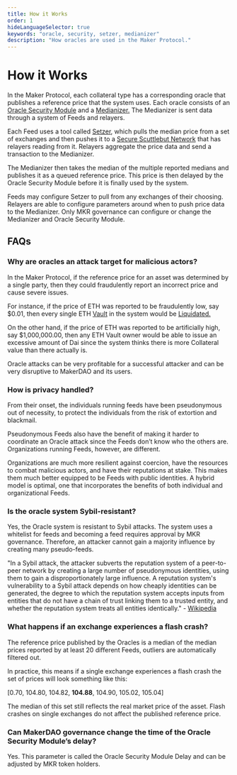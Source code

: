 ```yaml
---
title: How it Works
order: 1
hideLanguageSelector: true
keywords: "oracle, security, setzer, medianizer"
description: "How oracles are used in the Maker Protocol."
---
```


# How it Works

In the Maker Protocol, each collateral type has a corresponding oracle that publishes a reference price that the system uses. Each oracle consists of an [Oracle Security Module](https://docs.makerdao.com/smart-contract-modules/oracle-module/oracle-security-module-osm-detailed-documentation) and a [Medianizer.](https://docs.makerdao.com/smart-contract-modules/oracle-module/median-detailed-documentation) The Medianizer is sent data through a system of Feeds and relayers.

Each Feed uses a tool called [Setzer](https://github.com/makerdao/setzer-mcd), which pulls the median price from a set of exchanges and then pushes it to a [Secure Scuttlebut Network](https://scuttlebot.io/more/protocols/secure-scuttlebutt.html) that has relayers reading from it. Relayers aggregate the price data and send a transaction to the Medianizer. 

The Medianizer then takes the median of the multiple reported medians and publishes it as a queued reference price. This price is then delayed by the Oracle Security Module before it is finally used by the system.

Feeds may configure Setzer to pull from any exchanges of their choosing. Relayers are able to configure parameters around when to push price data to the Medianizer. Only MKR governance can configure or change the Medianizer and Oracle Security Module.

## FAQs

### Why are oracles an attack target for malicious actors?

In the Maker Protocol, if the reference price for an asset was determined by a single party, then they could fraudulently report an incorrect price and cause severe issues.

For instance, if the price of ETH was reported to be fraudulently low, say $0.01, then every single ETH [Vault](/learn/vaults/) in the system would be [Liquidated.](https://community-development.makerdao.com/makerdao-mcd-faqs/faqs/liquidation) 

On the other hand, if the price of ETH was reported to be artificially high, say $1,000,000.00, then any ETH Vault owner would be able to issue an excessive amount of Dai since the system thinks there is more Collateral value than there actually is.

Oracle attacks can be very profitable for a successful attacker and can be very disruptive to MakerDAO and its users.

### How is privacy handled?

From their onset, the individuals running feeds have been pseudonymous out of necessity, to protect the individuals from the risk of extortion and blackmail. 

Pseudonymous Feeds also have the benefit of making it harder to coordinate an Oracle attack since the Feeds don’t know who the others are. Organizations running Feeds, however, are different. 

Organizations are much more resilient against coercion, have the resources to combat malicious actors, and have their reputations at stake. This makes them much better equipped to be Feeds with public identities. A hybrid model is optimal, one that incorporates the benefits of both individual and organizational Feeds.

### Is the oracle system Sybil-resistant?

Yes, the Oracle system is resistant to Sybil attacks. The system uses a whitelist for feeds and becoming a feed requires approval by MKR governance. Therefore, an attacker cannot gain a majority influence by creating many pseudo-feeds.

"In a Sybil attack, the attacker subverts the reputation system of a peer-to-peer network by creating a large number of pseudonymous identities, using them to gain a disproportionately large influence. A reputation system's vulnerability to a Sybil attack depends on how cheaply identities can be generated, the degree to which the reputation system accepts inputs from entities that do not have a chain of trust linking them to a trusted entity, and whether the reputation system treats all entities identically." - [Wikipedia](https://en.wikipedia.org/wiki/Sybil_attack)

### What happens if an exchange experiences a flash crash?

The reference price published by the Oracles is a median of the median prices reported by at least 20 different Feeds, outliers are automatically filtered out. 

In practice, this means if a single exchange experiences a flash crash the set of prices will look something like this:



[0.70, 104.80, 104.82, **104.88**, 104.90, 105.02, 105.04]



The median of this set still reflects the real market price of the asset. Flash crashes on single exchanges do not affect the published reference price.

### Can MakerDAO governance change the time of the Oracle Security Module’s delay?

Yes. This parameter is called the <inline code>Oracle Security Module Delay</inline> and can be adjusted by MKR token holders.
